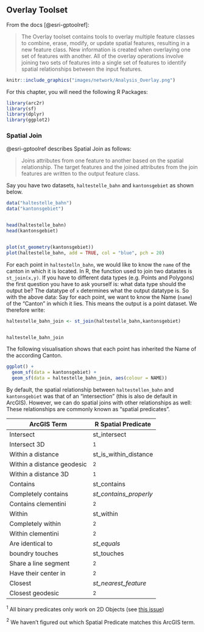 ## Overlay Toolset {#overlay-toolset}


From the docs [@esri-gptoolref]:

> The Overlay toolset contains tools to overlay multiple feature classes to combine, erase, modify, or update spatial features, resulting in a new feature class. New information is created when overlaying one set of features with another. All of the overlay operations involve joining two sets of features into a single set of features to identify spatial relationships between the input features.

```r
knitr::include_graphics("images/network/Analysis_Overlay.png")
```

For this chapter, you will need the following R Packages:
```r
library(arc2r)
library(sf)
library(dplyr)
library(ggplot2)
```

### Spatial Join


@esri-gptoolref describes Spatial Join as follows:

> Joins attributes from one feature to another based on the spatial relationship. The target features and the joined attributes from the join features are written to the output feature class.


Say you have two datasets, `haltestelle_bahn` and `kantonsgebiet` as shown below. 

```r
data("haltestelle_bahn")
data("kantonsgebiet")


head(haltestelle_bahn)
head(kantonsgebiet)


plot(st_geometry(kantonsgebiet))
plot(haltestelle_bahn, add = TRUE, col = "blue", pch = 20)

```

For each point in `haltestelln_bahn`, we would like to know the `name` of the canton in which it is located. 
In R, the function used to join two datastes is `st_join(x,y)`. If you have to different data types (e.g. Points and Polygons) the first question you have to ask yourself is: what data type should the output be? The datatype of `x` determines what the output datatype is. 
So with the above data: Say for each point, we want to know the Name (`name`) of the "Canton" in which it lies. This means the output is a point dataset. We therefore write:

```r

haltestelle_bahn_join <- st_join(haltestelle_bahn,kantonsgebiet)


haltestelle_bahn_join
```

The following visualisation shows that each point has inherited the Name of the according Canton. 

```r
ggplot() +
  geom_sf(data = kantonsgebiet) +
  geom_sf(data = haltestelle_bahn_join, aes(colour = NAME)) 

```

By default, the spatial relationship between `haltestellen_bahn` and `kantonsgebiet` was that of an "intersection" (this is also de default in ArcGIS). However, we can do spatial joins with other relationships as well: These relationships are commonly known as "spatial predicates".



| ArcGIS Term                     | R Spatial Predicate     |
|---------------------------------|-------------------------|
| Intersect                       | st_intersect            |
| Intersect 3D                    | $^1$                    |
| Within a distance               | st_is_within_distance   |
| Within a distance geodesic      | $^2$                    |
| Within a distance 3D            | $^1$                    |
| Contains                        | st_contains             |
| Completely contains             | _st_contains_properly_  |
| Contains clementini             | $^2$                    |
| Within                          | st_within               |
| Completely within               | $^2$                    |
| Within clementini               | $^2$                    |
| Are identical to                | _st_equals_             |
| boundry touches                 | st_touches              |
| Share a line segment            | $^2$                    |
| Have their center in            | $^2$                    |
| Closest                         | _st_nearest_feature_    |
| Closest geodesic                | $^2$                    |


$^1$ All binary predicates only work on 2D Objects (see [this issue](https://github.com/r-spatial/sf/issues/907))

$^2$ We haven't figured out which Spatial Predicate matches this ArcGIS term.

